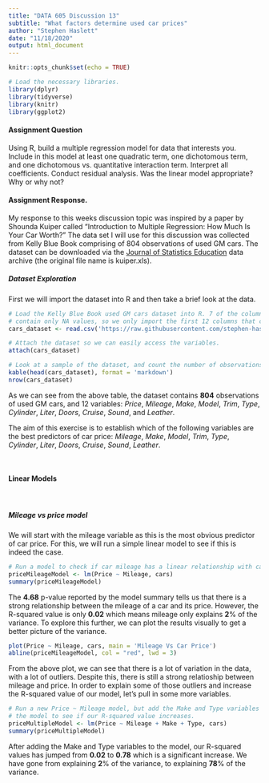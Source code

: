 ```yaml
---
title: "DATA 605 Discussion 13"
subtitle: "What factors determine used car prices"
author: "Stephen Haslett"
date: "11/18/2020"
output: html_document
---
```


```r
knitr::opts_chunk$set(echo = TRUE)

# Load the necessary libraries.
library(dplyr)
library(tidyverse)
library(knitr)
library(ggplot2)
```

#### Assignment Question
Using R, build a multiple regression model for data that interests you. Include in this model at least one quadratic term, one dichotomous term, and one dichotomous vs. quantitative interaction term.  Interpret all coefficients. Conduct residual analysis.  Was the linear model appropriate? Why or why not?

#### Assignment Response.
My response to this weeks discussion topic was inspired by a paper by Shounda Kuiper called "Introduction to Multiple Regression: How Much Is Your Car Worth?" The data set I will use for this discussion was collected from Kelly Blue Book comprising of 804 observations of used GM cars. The dataset can be downloaded via the [Journal of Statistics Education](http://jse.amstat.org/jse_data_archive.htm) data archive (the original file name is kuiper.xls).

##### Dataset Exploration
First we will import the dataset into R and then take a brief look at the data.
```r
# Load the Kelly Blue Book used GM cars dataset into R. 7 of the columns in the data set
# contain only NA values, so we only import the first 12 columns that contain actual data.
cars_dataset <- read.csv('https://raw.githubusercontent.com/stephen-haslett/data605/data605-week-13/KellyBlueBookCarSales.csv')[ ,1:12]

# Attach the dataset so we can easily access the variables.
attach(cars_dataset)

# Look at a sample of the dataset, and count the number of observations.
kable(head(cars_dataset), format = 'markdown')
nrow(cars_dataset)
```

As we can see from the above table, the dataset contains **804** observations of used GM cars, and 12 variables: _Price_, _Mileage_, _Make_, _Model_, _Trim_, _Type_, _Cylinder_, _Liter_, _Doors_, _Cruise_, _Sound_, and _Leather_.

The aim of this exercise is to establish which of the following variables are the best predictors of car price: _Mileage_, _Make_, _Model_, _Trim_, _Type_, _Cylinder_, _Liter_, _Doors_, _Cruise_, _Sound_, _Leather_. 

\ 

#### Linear Models

\ 

##### Mileage vs price model
We will start with the mileage variable as this is the most obvious predictor of car price. For this, we will run a simple linear model to see if this is indeed the case.
```r
# Run a model to check if car mileage has a linear relationship with car price.
priceMileageModel <- lm(Price ~ Mileage, cars)
summary(priceMileageModel)
```

The **4.68** p-value reported by the model summary tells us that there is a strong relationship between the mileage of a car and its price.
However, the R-squared value is only **0.02** which means mileage only explains **2**% of the variance. To explore this further, we can plot the results visually
to get a better picture of the variance.

```r
plot(Price ~ Mileage, cars, main = 'Mileage Vs Car Price')
abline(priceMileageModel, col = "red", lwd = 3)
```

From the above plot, we can see that there is a lot of variation in the data, with a lot of outliers. Despite this, there is still
a strong relatioship between mileage and price. In order to explain some of those outliers and increase the R-squared value of our model,
let's pull in some more variables.

```r
# Run a new Price ~ Mileage model, but add the Make and Type variables to
# the model to see if our R-squared value increases.
priceMultipleModel <- lm(Price ~ Mileage + Make + Type, cars)
summary(priceMultipleModel)
```

After adding the Make and Type variables to the model, our R-squared values has jumped from **0.02** to **0.78** which is a significant increase.
We have gone from explaining **2**% of the variance, to explaining **78**% of the variance. 